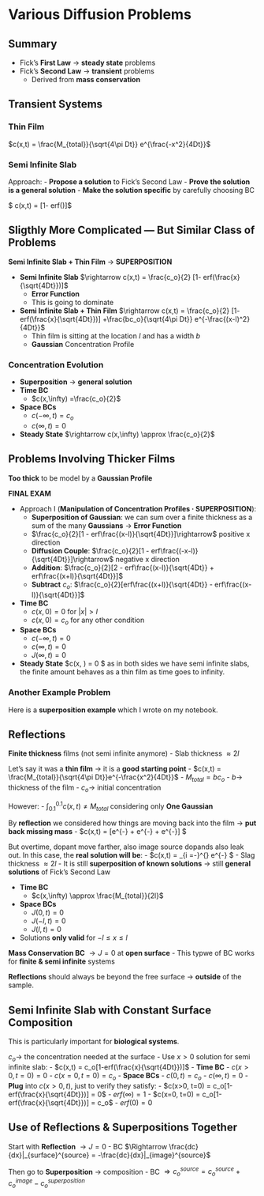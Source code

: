 # Various Diffusion Problems

## Summary

- Fick's **First Law** $\rightarrow$ **steady state** problems
- Fick's **Second Law** $\rightarrow$ **transient** problems
    - Derived from **mass conservation**
    
## Transient Systems

### Thin Film

$c(x,t) = \frac{M_{total}}{\sqrt{4\pi Dt}} e^{\frac{-x^2}{4Dt}}$

### Semi Infinite Slab

Approach:
- **Propose a solution** to Fick's Second Law
- **Prove the solution is a general solution**
- **Make the solution specific** by carefully choosing BC

$ c(x,t) = \frac{c_o}{2} [1- erf(\frac{x}{\sqrt{4Dt}})]$

## Sligthly More Complicated — But Similar Class of Problems

**Semi Infinite Slab + Thin Film** $\rightarrow$ **SUPERPOSITION**

- **Semi Infinite Slab** $\rightarrow c(x,t) = \frac{c_o}{2} [1- erf(\frac{x}{\sqrt{4Dt}})]$
    - **Error Function**
    - This is going to dominate
- **Semi Infinite Slab + Thin Film** $\rightarrow c(x,t) = \frac{c_o}{2} [1- erf(\frac{x}{\sqrt{4Dt}})] +\frac{bc_o}{\sqrt{4\pi Dt}} e^{-\frac{(x-l)^2}{4Dt}}$
    - Thin film is sitting at the location $l$ and has a width $b$
    - **Gaussian** Concentration Profile
    
### Concentration Evolution

- **Superposition** $\rightarrow$ **general solution**
- **Time BC**
    - $c(x,\infty) =\frac{c_o}{2}$
- **Space BCs**
    - $c(-\infty,t) = c_o$
    - $c(\infty,t) = 0$
- **Steady State** $\rightarrow c(x,\infty) \approx \frac{c_o}{2}$

## Problems Involving Thicker Films

**Too thick** to be model by a **Gaussian Profile**

**FINAL EXAM**

- Approach I (**Manipulation of Concentration Profiles · SUPERPOSITION**):
    - **Superposition of Gaussian**: we can sum over a finite thickness as a sum of the many **Gaussians** $\rightarrow$ **Error Function**
    - $\frac{c_o}{2}[1 - erf\frac{(x-l)}{\sqrt{4Dt}}]\rightarrow$ positive x direction
    - **Diffusion Couple**: $\frac{c_o}{2}[1 - erf\frac{(-x-l)}{\sqrt{4Dt}}]\rightarrow$ negative x direction
    - **Addition**: $\frac{c_o}{2}[2 - erf\frac{(x-l)}{\sqrt{4Dt}} + erf\frac{(x+l)}{\sqrt{4Dt}}]$
    - **Subtract** $c_o$: $\frac{c_o}{2}[erf\frac{(x+l)}{\sqrt{4Dt}} - erf\frac{(x-l)}{\sqrt{4Dt}}]$

- **Time BC**
    - $c(x,0) = 0$ for $|x| > l$
    - $c(x,0) = c_o$ for any other condition
- **Space BCs**
    - $c(-\infty,t) = 0$
    - $c(\infty,t) = 0$
    - $J(\infty,t) = 0$
- **Steady State** $\rightarrow c(x, \infty) = 0 $ as in both sides we have semi infinite slabs, the finite amount behaves as a thin film as time goes to infinity.

### Another Example Problem

Here is a **superposition example** which I wrote on my notebook.

## Reflections

**Finite thickness** films (not semi infinite anymore)
- Slab thickness $\approx 2l$

Let's say it was a **thin film** $\rightarrow$ it is a **good starting point**
- $c(x,t) = \frac{M_{total}}{\sqrt{4\pi Dt}}e^{-\frac{x^2}{4Dt}}$
- $M_{total} = bc_o$
    - $b \rightarrow$ thickness of the film
    - $c_o \rightarrow$ initial concentration

However:
- $\int_{0.1}^{0.1} c(x,t) \neq M_{total}$ considering only **One Gaussian**

By **reflection** we considered how things are moving back into the film $\rightarrow$ **put back missing mass**
- $c(x,t) = \frac{M_{total}}{\sqrt{4\pi Dt}}[e^{-\frac{x^2}{4Dt}} + e^{-\frac{(x-0.2)^2}{4Dt}} + e^{-\frac{(x+0.2)^2}{4Dt}}] $

But overtime, dopant move farther, also image source dopands also leak out. In this case, the **real solution will be**:
- $c(x,t) = \frac{M_{total}}{\sqrt{4\pi Dt}} \sum_{i =-\infty}^{\infty} e^{-\frac{(x-2il)^2}{4Dt}}  $
    - Slag thickness $\approx 2l$
    - It is still **superposition of known solutions** $\rightarrow$ still **general solutions** of Fick's Second Law
    
- **Time BC**
    - $c(x,\infty) \approx \frac{M_{total}}{2l}$
- **Space BCs**
    - $J(0,t) = 0$
    - $J(-l,t) = 0$
    - $J(l,t) = 0$
- Solutions **only valid** for $-l \leq x \leq l$

**Mass Conservation BC** $\rightarrow J=0$ at **open surface**
- This typwe of BC works for **finite & semi infinite** systems

**Reflections** should always be beyond the free surface $\rightarrow$ **outside** of the sample.

## Semi Infinite Slab with Constant Surface Composition

This is particularly important for **biological systems**.

$c_o \rightarrow$ the concentration needed at the surface
- Use $x>0$ solution for semi infinite slab:
- $c(x,t) = c_o[1-erf(\frac{x}{\sqrt{4Dt}})]$
- **Time BC**
    - $c(x>0,t=0) = 0$
    - $c(x=0,t=0) = c_o$
- **Space BCs**
    - $c(0,t) = c_o$
    - $c(\infty,t) = 0$
- **Plug** into $c(x>0,t)$, just to verify they satisfy:
    - $c(x>0, t=0) = c_o[1-erf(\frac{x}{\sqrt{4Dt}})] = 0$
        - $erf(\infty) = 1$
    - $c(x=0, t=0) = c_o[1-erf(\frac{x}{\sqrt{4Dt}})] = c_o$
        - $erf(0) = 0$

## Use of Reflections & Superpositions Together

Start with **Reflection** $\rightarrow J=0$
- BC $\Rightarrow \frac{dc}{dx}|_{surface}^{source} = -\frac{dc}{dx}|_{image}^{source}$

Then go to **Superposition** $\rightarrow$ composition
- BC $\Rightarrow c_o^{source} = c_o^{source} + c_o^{image} - c_o^{superposition}$

